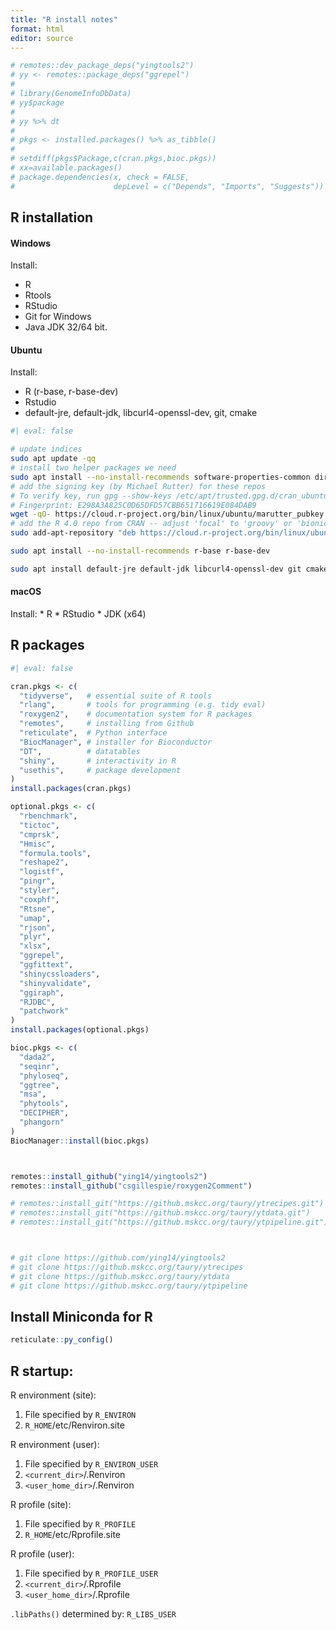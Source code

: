 ```yaml
---
title: "R install notes"
format: html
editor: source
---
```


```r

# remotes::dev_package_deps("yingtools2")
# yy <- remotes::package_deps("ggrepel")
# 
# library(GenomeInfoDbData)
# yy$package
# 
# yy %>% dt
# 
# pkgs <- installed.packages() %>% as_tibble()
# 
# setdiff(pkgs$Package,c(cran.pkgs,bioc.pkgs))
# xx=available.packages()
# package.dependencies(x, check = FALSE,
#                      depLevel = c("Depends", "Imports", "Suggests"))

```

## R installation
#### Windows
Install: 

* R
* Rtools
* RStudio
* Git for Windows
* Java JDK 32/64 bit.


#### Ubuntu
Install: 

* R (r-base, r-base-dev)
* Rstudio
* default-jre, default-jdk, libcurl4-openssl-dev, git, cmake

```bash
#| eval: false

# update indices
sudo apt update -qq
# install two helper packages we need
sudo apt install --no-install-recommends software-properties-common dirmngr
# add the signing key (by Michael Rutter) for these repos
# To verify key, run gpg --show-keys /etc/apt/trusted.gpg.d/cran_ubuntu_key.asc 
# Fingerprint: E298A3A825C0D65DFD57CBB651716619E084DAB9
wget -qO- https://cloud.r-project.org/bin/linux/ubuntu/marutter_pubkey.asc | sudo tee -a /etc/apt/trusted.gpg.d/cran_ubuntu_key.asc
# add the R 4.0 repo from CRAN -- adjust 'focal' to 'groovy' or 'bionic' as needed
sudo add-apt-repository "deb https://cloud.r-project.org/bin/linux/ubuntu $(lsb_release -cs)-cran40/"

sudo apt install --no-install-recommends r-base r-base-dev

sudo apt install default-jre default-jdk libcurl4-openssl-dev git cmake

```

#### macOS
Install:
* R
* RStudio
* JDK (x64)


## R packages


```r
#| eval: false

cran.pkgs <- c(
  "tidyverse",   # essential suite of R tools
  "rlang",       # tools for programming (e.g. tidy eval)
  "roxygen2",    # documentation system for R packages
  "remotes",     # installing from Github
  "reticulate",  # Python interface
  "BiocManager", # installer for Bioconductor
  "DT",          # datatables
  "shiny",       # interactivity in R
  "usethis",     # package development
)
install.packages(cran.pkgs)

optional.pkgs <- c(
  "rbenchmark", 
  "tictoc",
  "cmprsk",
  "Hmisc",
  "formula.tools",
  "reshape2",
  "logistf",
  "pingr",
  "styler",
  "coxphf",
  "Rtsne",
  "umap",
  "rjson",
  "plyr",
  "xlsx",
  "ggrepel",
  "ggfittext",
  "shinycssloaders",
  "shinyvalidate",
  "ggiraph",
  "RJDBC",
  "patchwork"
)
install.packages(optional.pkgs)

bioc.pkgs <- c(
  "dada2",
  "seqinr",
  "phyloseq",
  "ggtree",
  "msa",
  "phytools",
  "DECIPHER",
  "phangorn"
)
BiocManager::install(bioc.pkgs)



remotes::install_github("ying14/yingtools2")
remotes::install_github("csgillespie/roxygen2Comment")

# remotes::install_git("https://github.mskcc.org/taury/ytrecipes.git")
# remotes::install_git("https://github.mskcc.org/taury/ytdata.git")
# remotes::install_git("https://github.mskcc.org/taury/ytpipeline.git")



# git clone https://github.com/ying14/yingtools2
# git clone https://github.mskcc.org/taury/ytrecipes
# git clone https://github.mskcc.org/taury/ytdata
# git clone https://github.mskcc.org/taury/ytpipeline

```

## Install Miniconda for R

```r

reticulate::py_config()

```




## R startup:

R environment (site): 

1. File specified by `R_ENVIRON`
2. `R_HOME`/etc/Renviron.site

R environment (user):

1. File specified by `R_ENVIRON_USER`
2. `<current_dir>`/.Renviron
3. `<user_home_dir>`/.Renviron

R profile (site):

1. File specified by `R_PROFILE`
2. `R_HOME`/etc/Rprofile.site

R profile (user):

1. File specified by `R_PROFILE_USER`
2. `<current_dir>`/.Rprofile
3. `<user_home_dir>`/.Rprofile


`.libPaths()` determined by: `R_LIBS_USER`





















